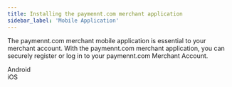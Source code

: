 ```yaml
---
title: Installing the paymennt.com merchant application
sidebar_label: 'Mobile Application'
---
```


The paymennt.com merchant mobile application is essential to your merchant account. With the paymennt.com merchant application, you can securely register or log in to your paymennt.com Merchant Account.

<div class="row">
  <div class="col col--4 col--offset-2">
    <Card
      image="/img/guides/registration/install-android.png"
      link="https://play.google.com/store/apps/details?id=com.pointcheckout.terminal&hl=en"
      action="Download">
      Android
    </Card>
  </div>
  <div class="col col--4">
    <Card
      image="/img/guides/registration/install-ios.png"
      link="https://apps.apple.com/jo/app/pointcheckout-terminal/id1505434910"
      action="Download">
      iOS
    </Card>
  </div>
</div>

